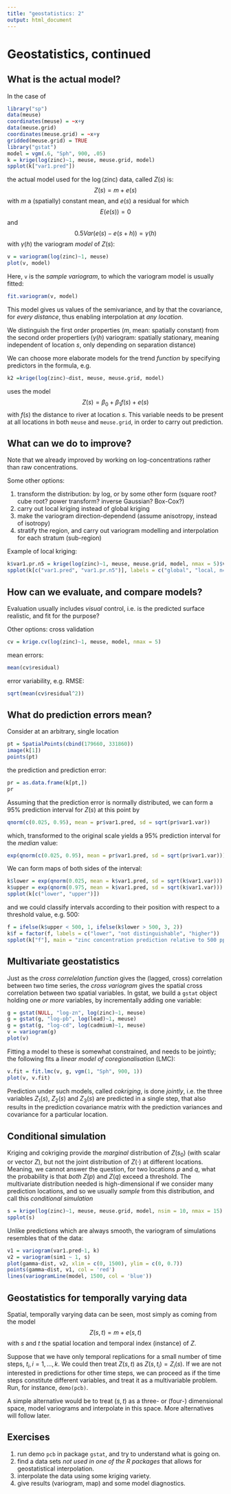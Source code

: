 ```yaml
---
title: "geostatistics: 2"
output: html_document
---
```

# Geostatistics, continued

## What is the actual model?
In the case of
```r
library("sp")
data(meuse)
coordinates(meuse) = ~x+y
data(meuse.grid)
coordinates(meuse.grid) = ~x+y
gridded(meuse.grid) = TRUE
library("gstat")
model = vgm(.6, "Sph", 900, .05)
k = krige(log(zinc)~1, meuse, meuse.grid, model)
spplot(k["var1.pred"])
```

the actual model used for the $\log(\mbox{zinc})$ data, called $Z(s)$ is:
$$Z(s) = m + e(s)$$
with $m$ a (spatially) constant mean, and $e(s)$ a residual for which
$$E(e(s)) = 0$$
and
$$0.5 Var(e(s)-e(s+h)) = \gamma(h)$$
with $\gamma(h)$ the variogram _model_ of $Z(s)$:

```r
v = variogram(log(zinc)~1, meuse)
plot(v, model)
```

Here, `v` is the _sample variogram_, to which the variogram model is usually fitted:

```r
fit.variogram(v, model)
```

This model gives us values of the semivariance, and by that the covariance, for _every distance_, thus enabling interpolation at _any location_.

We distinguish the first order properties ($m$, mean: spatially constant) from the second order propertiers ($\gamma(h)$ variogram: spatially stationary, meaning independent of location $s$, only depending on separation distance)

We can choose more elaborate models for the trend _function_ by specifying predictors in the formula, e.g. 

```r
k2 =krige(log(zinc)~dist, meuse, meuse.grid, model)
```

uses the model
$$Z(s) = \beta_0 + \beta_1 f(s) + e(s)$$
with $f(s)$ the distance to river at location $s$. This variable needs to be present at all locations in both `meuse` and `meuse.grid`, in order to carry out prediction.

## What can we do to improve?

Note that we already improved by working on log-concentrations rather than raw concentrations.

Some other options:

1. transform the distribution: by log, or by some other form (square root? cube root? power transform? inverse Gaussian? Box-Cox?)
1. carry out local kriging instead of global kriging
1. make the variogram direction-dependend (assume anisotropy, instead of isotropy)
1. stratify the region, and carry out variogram modelling and interpolation for each stratum (sub-region)

Example of local kriging:

```r
k$var1.pr.n5 = krige(log(zinc)~1, meuse, meuse.grid, model, nmax = 5)$var1.pred
spplot(k[c("var1.pred", "var1.pr.n5")], labels = c("global", "local, n=5"))
```


## How can we evaluate, and compare models?

Evaluation usually includes _visual_ control, i.e. is the predicted surface realistic, and fit for the purpose?

Other options: cross validation

```r
cv = krige.cv(log(zinc)~1, meuse, model, nmax = 5)
```

mean errors:

```r
mean(cv$residual)
```

error variability, e.g. RMSE:
```r
sqrt(mean(cv$residual^2))
```


## What do prediction errors mean?
Consider at an arbitrary, single location

```r
pt = SpatialPoints(cbind(179660, 331860))
image(k[1])
points(pt)
```

the prediction and prediction error:

```r
pr = as.data.frame(k[pt,])
pr
```

Assuming that the prediction error is normally distributed, we can form a 95\% prediction interval for $Z(s)$ at this point by

```r
qnorm(c(0.025, 0.95), mean = pr$var1.pred, sd = sqrt(pr$var1.var))
```

which, transformed to the original scale yields a 95\% prediction interval for the _median_ value:

```r
exp(qnorm(c(0.025, 0.95), mean = pr$var1.pred, sd = sqrt(pr$var1.var)))
```

We can form maps of both sides of the interval:

```r
k$lower = exp(qnorm(0.025, mean = k$var1.pred, sd = sqrt(k$var1.var)))
k$upper = exp(qnorm(0.975, mean = k$var1.pred, sd = sqrt(k$var1.var)))
spplot(k[c("lower", "upper")])
```

and we could classify intervals according to their position with respect to a threshold value, e.g. 500:

```r
f = ifelse(k$upper < 500, 1, ifelse(k$lower > 500, 3, 2))
k$f = factor(f, labels = c("lower", "not distinguishable", "higher"))
spplot(k["f"], main = "zinc concentration prediction relative to 500 ppm")
```

## Multivariate geostatistics

Just as the _cross correlelation function_ gives the (lagged, cross) correlation between two time series, the _cross variogram_ gives the spatial cross correlation between two spatial variables. In gstat, we build a `gstat` object holding one _or more_ variables, by incrementally adding one variable:

```r
g = gstat(NULL, "log-zn", log(zinc)~1, meuse)
g = gstat(g, "log-pb", log(lead)~1, meuse)
g = gstat(g, "log-cd", log(cadmium)~1, meuse)
v = variogram(g)
plot(v)
```

Fitting a model to these is somewhat constrained, and needs to be jointly; the following fits a _linear model of coregionalisation_ (LMC):

```r
v.fit = fit.lmc(v, g, vgm(1, "Sph", 900, 1))
plot(v, v.fit)
```

Prediction under such models, called _cokriging_, is done _jointly_, i.e. the three variables $Z_1(s)$, $Z_2(s)$ and $Z_3(s)$ are predicted in a single step, that also results in the prediction covariance matrix with the prediction variances and covariance for a particular location.

## Conditional simulation
Kriging and cokriging provide the _marginal_ distribution of $Z(s_0)$ (with scalar or vector $Z$), but not the joint distribution of $Z(\cdot)$ at different locations. Meaning, we cannot answer the question, for two locations $p$ and $q$, what the probability is that _both_ $Z(p)$ and $Z(q)$ exceed a threshold. The multivariate distribution needed is high-dimensional if we consider many prediction locations, and so we usually _sample_ from this distribution, and call this _conditional simulation_

```r
s = krige(log(zinc)~1, meuse, meuse.grid, model, nsim = 10, nmax = 15)
spplot(s)
```

Unlike predictions which are always smooth, the variogram of simulations resembles that of the data:

```r
v1 = variogram(var1.pred~1, k)
v2 = variogram(sim1 ~ 1, s)
plot(gamma~dist, v2, xlim = c(0, 1500), ylim = c(0, 0.7))
points(gamma~dist, v1, col = 'red')
lines(variogramLine(model, 1500, col = 'blue'))
```

## Geostatistics for temporally varying data

Spatial, temporally varying data can be seen, most simply as coming from the model
$$Z(s,t) = m + e(s,t)$$
with $s$ and $t$ the spatial location and temporal index (instance) of $Z$.

Suppose that we have only temporal replications for a small number of time steps, $t_i, i = 1,...,k$. We could then treat $Z(s,t)$ as $Z(s,t_i) = Z_{i}(s)$. If we are not interested in predictions for other time steps, we can proceed as if the time steps constitute different variables, and treat it as a multivariable problem. Run, for instance, `demo(pcb)`.

A simple alternative would be to treat $(s,t)$ as a three- or (four-) dimensional space, model variograms and interpolate in this space. More
alternatives will follow later.

## Exercises

1. run demo `pcb` in package `gstat`, and try to understand what is going on.
1. find a data sets _not used in one of the R packages_ that allows for geostatistical interpolation.
1. interpolate the data using some kriging variety.
1. give results (variogram, map) and some model diagnostics.
